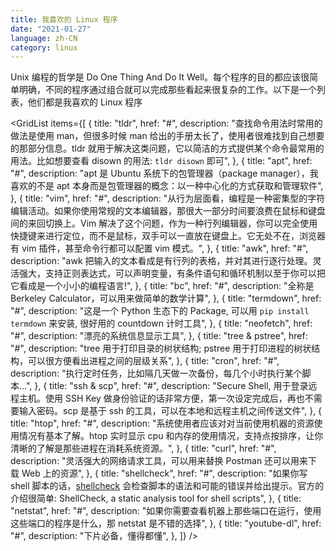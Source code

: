 ```yaml
---
title: 我喜欢的 Linux 程序
date: "2021-01-27"
language: zh-CN
category: linux
---
```


Unix 编程的哲学是 Do One Thing And Do It Well。每个程序的目的都应该很简单明确，不同的程序通过组合就可以完成那些看起来很复杂的工作。以下是一个列表，他们都是我喜欢的 Linux 程序


<GridList
  items={[
    {
      title: "tldr",
      href: "#",
      description:
        "查找命令用法时常用的做法是使用 man，但很多时候 man 给出的手册太长了，使用者很难找到自己想要的那部分信息。tldr 就用于解决这类问题，它以简洁的方式提供某个命令最常用的用法。比如想要查看 disown 的用法: `tldr disown` 即可",
    },
    {
      title: "apt",
      href: "#",
      description:
        "apt 是 Ubuntu 系统下的包管理器（package manager），我喜欢的不是 apt 本身而是包管理器的概念：以一种中心化的方式获取和管理软件",
    },
    {
      title: "vim",
      href: "#",
      description:
        "从行为层面看，编程是一种密集型的字符编辑活动。如果你使用常规的文本编辑器，那很大一部分时间要浪费在鼠标和键盘间的来回切换上。Vim 解决了这个问题，作为一种行列编辑器，你可以完全使用快捷键来进行定位，而不是鼠标，双手可以一直放在键盘上。它无处不在，浏览器有 vim 插件，甚至命令行都可以配置 vim 模式。",
    },
    {
      title: "awk",
      href: "#",
      description:
        "awk 把输入的文本看成是有行列的表格，并对其进行逐行处理。灵活强大，支持正则表达式，可以声明变量，有条件语句和循环机制以至于你可以把它看成是一个小小的编程语言!",
    },
    {
      title: "bc",
      href: "#",
      description: "全称是 Berkeley Calculator，可以用来做简单的数学计算",
    },
    {
      title: "termdown",
      href: "#",
      description:
        "这是一个 Python 生态下的 Package, 可以用 `pip install termdown` 来安装, 很好用的 countdown 计时工具",
    },
    {
      title: "neofetch",
      href: "#",
      description: "漂亮的系统信息显示工具",
    },
    {
      title: "tree & pstree",
      href: "#",
      description:
        "tree 用于打印目录的树状结构; pstree 用于打印进程的树状结构，可以很方便看出进程之间的层级关系",
    },
    {
      title: "cron",
      href: "#",
      description:
        "执行定时任务，比如隔几天做一次备份，每几个小时执行某个脚本...",
    },
    {
      title: "ssh & scp",
      href: "#",
      description:
        "Secure Shell, 用于登录远程主机。使用 SSH Key 做身份验证的话非常方便，第一次设定完成后，再也不需要输入密码。scp 是基于 ssh 的工具，可以在本地和远程主机之间传送文件",
    },
    {
      title: "htop",
      href: "#",
      description:
        "系统使用者应该对对当前使用机器的资源使用情况有基本了解。htop 实时显示 cpu 和内存的使用情况，支持点按排序，让你清晰的了解是那些进程在消耗系统资源。",
    },
    {
      title: "curl",
      href: "#",
      description:
        "灵活强大的网络请求工具，可以用来替换 Postman 还可以用来下载 Web 上的资源",
    },
    {
      title: "shellcheck",
      href: "#",
      description:
        "如果你写 shell 脚本的话，[shellcheck](https://github.com/koalaman/shellcheck) 会检查脚本的语法和可能的错误并给出提示。官方的介绍很简单: ShellCheck, a static analysis tool for shell scripts",
    },
    {
      title: "netstat",
      href: "#",
      description:
        "如果你需要查看机器上那些端口在运行，使用这些端口的程序是什么，那 netstat 是不错的选择",
    },
    {
      title: "youtube-dl",
      href: "#",
      description: "下片必备，懂得都懂",
    },
  ]}
/>
